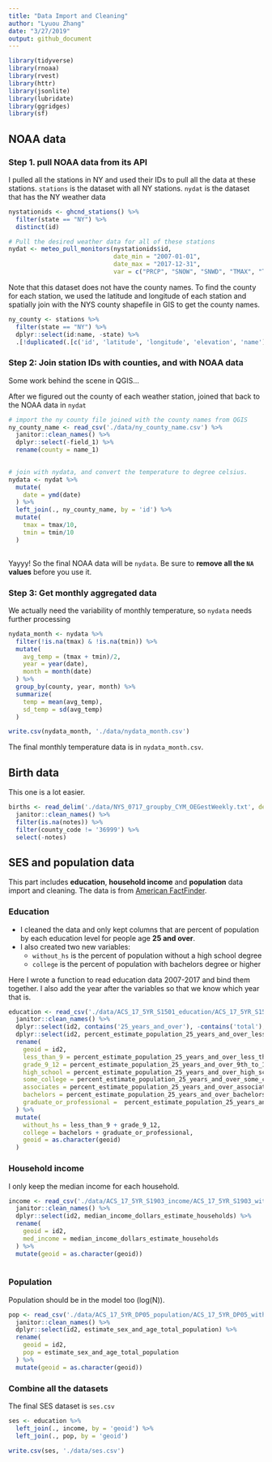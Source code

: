 ```yaml
---
title: "Data Import and Cleaning"
author: "Lyuou Zhang"  
date: "3/27/2019"
output: github_document
---
```


```r
library(tidyverse)
library(rnoaa)
library(rvest)
library(httr)
library(jsonlite)
library(lubridate)
library(ggridges)
library(sf)
```

## NOAA data

### Step 1. pull NOAA data from its API

I pulled all the stations in NY and used their IDs to pull all the data at these stations. `stations` is the dataset with all NY stations. `nydat` is the dataset that has the NY weather data

```r
nystationids <- ghcnd_stations() %>% 
  filter(state == "NY") %>% 
  distinct(id)

# Pull the desired weather data for all of these stations
nydat <- meteo_pull_monitors(nystationids$id, 
                             date_min = "2007-01-01", 
                             date_max = "2017-12-31", 
                             var = c("PRCP", "SNOW", "SNWD", "TMAX", "TMIN"))
```

Note that this dataset does not have the county names. To find the county for each station, we used the latitude and longitude of each station and spatially join with the NYS county shapefile in GIS to get the county names.

```r
ny_county <- stations %>% 
  filter(state == "NY") %>% 
  dplyr::select(id:name, -state) %>% 
  .[!duplicated(.[c('id', 'latitude', 'longitude', 'elevation', 'name')]),]

```


### Step 2: Join station IDs with counties, and with NOAA data

Some work behind the scene in QGIS...

After we figured out the county of each weather station, joined that back to the NOAA data in `nydat`

```r
# import the ny county file joined with the county names from QGIS
ny_county_name <- read_csv('./data/ny_county_name.csv') %>% 
  janitor::clean_names() %>% 
  dplyr::select(-field_1) %>% 
  rename(county = name_1)
 

# join with nydata, and convert the temperature to degree celsius.
nydata <- nydat %>% 
  mutate(
    date = ymd(date)
  ) %>% 
  left_join(., ny_county_name, by = 'id') %>% 
  mutate(
    tmax = tmax/10,
    tmin = tmin/10
  )
 
```

Yayyy! So the final NOAA data will be `nydata`. Be sure to **remove all the `NA` values** before you use it.

### Step 3: Get monthly aggregated data

We actually need the variability of monthly temperature, so `nydata` needs further processing

```r
nydata_month <- nydata %>% 
  filter(!is.na(tmax) & !is.na(tmin)) %>% 
  mutate(
    avg_temp = (tmax + tmin)/2,
    year = year(date),
    month = month(date)
  ) %>% 
  group_by(county, year, month) %>% 
  summarize(
    temp = mean(avg_temp),
    sd_temp = sd(avg_temp)
  )

write.csv(nydata_month, './data/nydata_month.csv')
```

The final monthly temperature data is in `nydata_month.csv`.

## Birth data

This one is a lot easier.

```r
births <- read_delim('./data/NYS_0717_groupby_CYM_OEGestWeekly.txt', delim = '\t') %>% 
  janitor::clean_names() %>% 
  filter(is.na(notes)) %>% 
  filter(county_code != '36999') %>% 
  select(-notes)

```

## SES and population data

This part includes **education**, **household income** and **population** data import and cleaning. The data is from [American FactFinder](https://factfinder.census.gov/faces/nav/jsf/pages/index.xhtml).

### Education

*  I cleaned the data and only kept columns that are percent of population by each education level for people age **25 and over**.  
*  I also created two new variables:  
    *  `without_hs` is the percent of population without a high school degree  
    *  `college` is the percent of population with bachelors degree or higher
    
Here I wrote a function to read education data 2007-2017 and bind them together. I also add the year after the variables so that we know which year that is.

```r

education <- read_csv('./data/ACS_17_5YR_S1501_education/ACS_17_5YR_S1501_with_ann.csv') %>% 
  janitor::clean_names() %>% 
  dplyr::select(id2, contains('25_years_and_over'), -contains('total'), -contains('margin_of_error'), -contains('male')) %>% 
  dplyr::select(id2, percent_estimate_population_25_years_and_over_less_than_9th_grade:percent_estimate_population_25_years_and_over_graduate_or_professional_degree) %>% 
  rename(
    geoid = id2,
    less_than_9 = percent_estimate_population_25_years_and_over_less_than_9th_grade,
    grade_9_12 = percent_estimate_population_25_years_and_over_9th_to_12th_grade_no_diploma,
    high_school = percent_estimate_population_25_years_and_over_high_school_graduate_includes_equivalency,
    some_college = percent_estimate_population_25_years_and_over_some_college_no_degree,
    associates = percent_estimate_population_25_years_and_over_associates_degree,
    bachelors = percent_estimate_population_25_years_and_over_bachelors_degree,
    graduate_or_professional =  percent_estimate_population_25_years_and_over_graduate_or_professional_degree
  ) %>% 
  mutate(
    without_hs = less_than_9 + grade_9_12,
    college = bachelors + graduate_or_professional,
    geoid = as.character(geoid)
  )


```

### Household income

I only keep the median income for each household.

```r
income <- read_csv('./data/ACS_17_5YR_S1903_income/ACS_17_5YR_S1903_with_ann.csv') %>% 
  janitor::clean_names() %>% 
  dplyr::select(id2, median_income_dollars_estimate_households) %>% 
  rename(
    geoid = id2,
    med_income = median_income_dollars_estimate_households
  ) %>% 
  mutate(geoid = as.character(geoid))
  
```

### Population

Population should be in the model too (log(N)).

```r
pop <- read_csv('./data/ACS_17_5YR_DP05_population/ACS_17_5YR_DP05_with_ann.csv') %>% 
  janitor::clean_names() %>% 
  dplyr::select(id2, estimate_sex_and_age_total_population) %>% 
  rename(
    geoid = id2,
    pop = estimate_sex_and_age_total_population
  ) %>% 
  mutate(geoid = as.character(geoid))

```

### Combine all the datasets

The final SES dataset is `ses.csv`

```r
ses <- education %>% 
  left_join(., income, by = 'geoid') %>% 
  left_join(., pop, by = 'geoid')

write.csv(ses, './data/ses.csv')
```




